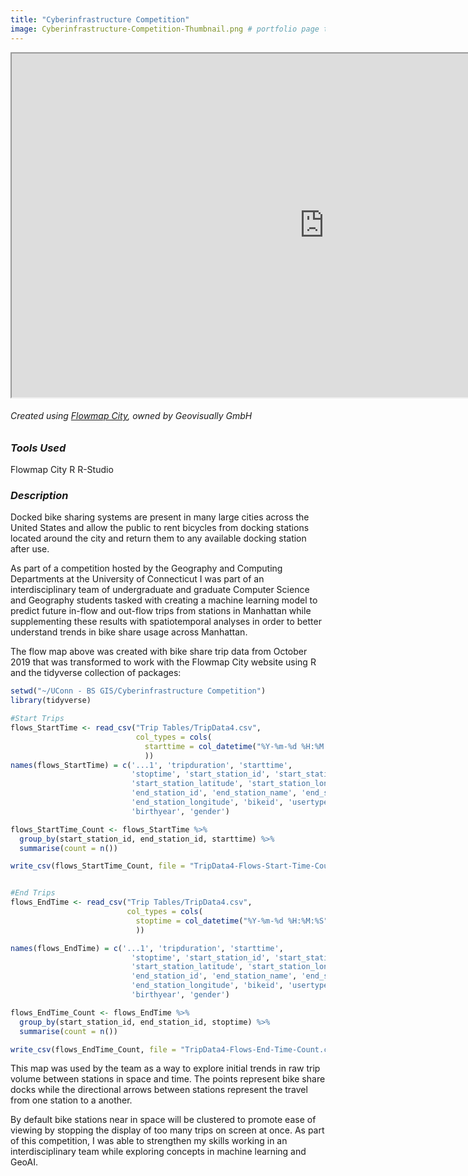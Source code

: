 ```yaml
---
title: "Cyberinfrastructure Competition"
image: Cyberinfrastructure-Competition-Thumbnail.png # portfolio page thumbnail image
---
```


```{=html}
<iframe width="1000" height="550" src="https://app.flowmap.city/public/01a0dbe4-8cc1-4135-9ba1-a49ce81b4870" title="Flowmap"></iframe>
```
###### *Created using [Flowmap City](https://www.flowmap.city/), owned by Geovisually GmbH*

### *Tools Used*

[Flowmap City]{.badge .rounded-pill .bg-success} [R]{.badge .rounded-pill .bg-success} [R-Studio]{.badge .rounded-pill .bg-success}

### *Description*

Docked bike sharing systems are present in many large cities across the United States and allow the public to rent bicycles from docking stations located around the city and return them to any available docking station after use.

As part of a competition hosted by the Geography and Computing Departments at the University of Connecticut I was part of an interdisciplinary team of undergraduate and graduate Computer Science and Geography students tasked with creating a machine learning model to predict future in-flow and out-flow trips from stations in Manhattan while supplementing these results with spatiotemporal analyses in order to better understand trends in bike share usage across Manhattan.

The flow map above was created with bike share trip data from October 2019 that was transformed to work with the Flowmap City website using R and the tidyverse collection of packages:

```r
setwd("~/UConn - BS GIS/Cyberinfrastructure Competition")
library(tidyverse)

#Start Trips
flows_StartTime <- read_csv("Trip Tables/TripData4.csv",
                            col_types = cols(
                              starttime = col_datetime("%Y-%m-%d %H:%M:%S")
                              ))
names(flows_StartTime) = c('...1', 'tripduration', 'starttime',
                           'stoptime', 'start_station_id', 'start_station_name',
                           'start_station_latitude', 'start_station_longitude',
                           'end_station_id', 'end_station_name', 'end_station_latitude',
                           'end_station_longitude', 'bikeid', 'usertype',
                           'birthyear', 'gender')

flows_StartTime_Count <- flows_StartTime %>%
  group_by(start_station_id, end_station_id, starttime) %>%
  summarise(count = n())

write_csv(flows_StartTime_Count, file = "TripData4-Flows-Start-Time-Count.csv")


#End Trips
flows_EndTime <- read_csv("Trip Tables/TripData4.csv",
                          col_types = cols(
                            stoptime = col_datetime("%Y-%m-%d %H:%M:%S")
                            ))

names(flows_EndTime) = c('...1', 'tripduration', 'starttime',
                           'stoptime', 'start_station_id', 'start_station_name',
                           'start_station_latitude', 'start_station_longitude',
                           'end_station_id', 'end_station_name', 'end_station_latitude',
                           'end_station_longitude', 'bikeid', 'usertype',
                           'birthyear', 'gender')

flows_EndTime_Count <- flows_EndTime %>%
  group_by(start_station_id, end_station_id, stoptime) %>%
  summarise(count = n())

write_csv(flows_EndTime_Count, file = "TripData4-Flows-End-Time-Count.csv")
```

This map was used by the team as a way to explore initial trends in raw trip volume between stations in space and time. The points represent bike share docks while the directional arrows between stations represent the travel from one station to a another.

By default bike stations near in space will be clustered to promote ease of viewing by stopping the display of too many trips on screen at once. As part of this competition, I was able to strengthen my skills working in an interdisciplinary team while exploring concepts in machine learning and GeoAI.
